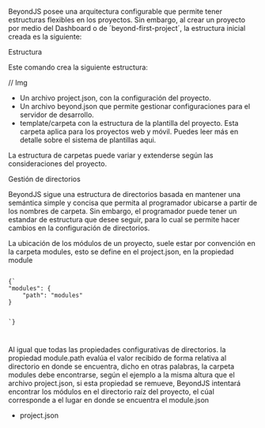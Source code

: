 
<Title>Estructura de un proyecto</Title>

BeyondJS posee una arquitectura configurable que permite tener estructuras flexibles en los proyectos. Sin embargo, al crear un proyecto por medio del Dashboard o de ´beyond-first-project´, la estructura inicial creada es la siguiente:

<Subtitle>Estructura</Subtitle>

Este comando crea la siguiente estructura:

// Img

-   Un archivo <Link to="/docs/project/json">project.json</Link>, con la configuración del proyecto.
-   Un archivo <Link to="/docs/beyond/json">beyond.json</Link> que permite gestionar configuraciones para el servidor de desarrollo.
-   template/carpeta con la estructura de la plantilla del proyecto. Esta carpeta aplica para los proyectos web y móvil. Puedes leer más en detalle sobre el sistema de plantillas <Link to="/docs/basics/template">aqui.</Link>

La estructura de carpetas puede variar y extenderse según las consideraciones del proyecto.

<Subtitle>Gestión de directorios</Subtitle>

BeyondJS sigue una estructura de directorios basada en mantener una semántica simple y concisa que permita al programador ubicarse a partir de los nombres de carpeta. Sin embargo, el programador puede tener un estandar de estructura que desee seguir, para lo cual se permite hacer cambios en la configuración de directorios.

La ubicación de los módulos de un proyecto, suele estar por convención en la carpeta modules, esto se define en el project.json, en la propiedad module

<Code>
{`
"modules": {
    "path": "modules"
}

`}

</Code>

Al igual que todas las propiedades configurativas de directorios. la propiedad module.path evalúa el valor recibido de forma relativa al directorio en donde se encuentra, dicho en otras palabras, la carpeta modules debe encontrarse, según el ejemplo a la misma altura que el archivo project.json, si esta propiedad se remueve, BeyondJS intentará encontrar los módulos en el directorio raíz del proyecto, el cúal corresponde a el lugar en donde se encuentra el module.json

-   <Link to="/docs/projects/json">project.json</Link>

